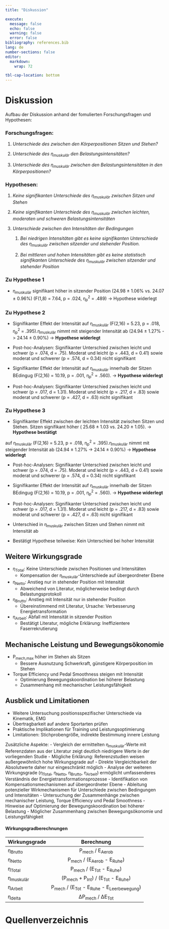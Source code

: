 ```yaml
---
title: "Diskussion"

execute: 
  message: false
  echo: false
  warning: false
  error: false
bibliography: references.bib
lang: de
number-sections: false
editor: 
  markdown: 
    wrap: 72

tbl-cap-location: bottom
---
```

# Diskussion

Aufbau der Diskussion anhand der fomulierten Forschungsfragen und
Hypothesen:

### Forschungsfragen:

1.  *Unterschiede des zwischen den Körperpositionen Sitzen und Stehen?*

2.  *Unterschiede des η~muskulär~ den Belastungsintensitäten?*

3.  *Unterschiede des η~muskulär~ zwischen den Belastungsintensitäten in
    den Körperpositionen?*

### Hypothesen:

1.  *Keine signifikanten Unterschiede des η~muskulär~ zwischen Sitzen
    und Stehen*

2.  *Keine signifikanten Unterschiede des η~muskulär~ zwischen leichten,
    moderaten und schweren Belastungsintensitäten*

3.  *Unterschiede zwischen den Intensitäten der Bedingungen*

    1.  *Bei niedrigen Intensitäten gibt es keine signifikanten
        Unterschiede des η~muskulär~ zwischen sitzender und stehender
        Position.*

    2.  *Bei mittleren und hohen Intensitäten gibt es keine statistisch
        signifikanten Unterschiede des η~muskulär~ zwischen sitzender
        und stehender Position*

### Zu Hypothese 1

-   η~muskulär~ signifikant höher in sitzender Position (24.98 ± 1.06% vs. 24.07 ±
    0.96%) (F(1,8) = 7.64, p = .024, η~p~^2^ = .489) → Hypothese widerlegt


### Zu Hypothese 2

-   Signifikanter Effekt der Intensität auf η~muskulär~ (F(2,16) = 5.23, p = .018, η~p~^2^ = .395).η~muskulär~ nimmt mit steigender Intensität ab (24.94 ± 1.27% -\>
    24.14 ± 0.90%)  → **Hypothese widerlegt**

-   Post-hoc-Analysen: Signifikanter Unterschied zwischen leicht und schwer (p = .074, d = .75). Moderat und leicht (p = .443, d = 0.41) sowie moderat und schwerer  (p = .574, d = 0.34) nicht signifikant

-   Signifikanter Effekt der Intensität auf η~muskulär~ innerhalb der Sitzen BEdingug (F(2,16) = 10.19, p = .001, η~p~^2^ = .560).  → **Hypothese widerlegt**

- Post-hoc-Analysen: Signifikanter Unterschied zwischen leicht und schwer (p = .017, d = 1.31). Moderat und leicht (p = .217, d = .83) sowie moderat und schwerer  (p = .427, d = .63) nicht signifikant


### Zu Hypothese 3
-   Signifikanter Effekt zwischen der leichten Intensität zwischen Sitzen und Stehen. Sitzen signifikant höher ( 25.68 ± 1.03 vs. 24.20 ± 1.05). → **Hypothese bestätigt**


auf η~muskulär~ (F(2,16) = 5.23, p = .018, η~p~^2^ = .395).η~muskulär~ nimmt mit steigender Intensität ab (24.94 ± 1.27% -\>
    24.14 ± 0.90%)  → **Hypothese widerlegt**

-   Post-hoc-Analysen: Signifikanter Unterschied zwischen leicht und schwer (p = .074, d = .75). Moderat und leicht (p = .443, d = 0.41) sowie moderat und schwerer  (p = .574, d = 0.34) nicht signifikant

-   Signifikanter Effekt der Intensität auf η~muskulär~ innerhalb der Sitzen BEdingug (F(2,16) = 10.19, p = .001, η~p~^2^ = .560).  → **Hypothese widerlegt**

- Post-hoc-Analysen: Signifikanter Unterschied zwischen leicht und schwer (p = .017, d = 1.31). Moderat und leicht (p = .217, d = .83) sowie moderat und schwerer  (p = .427, d = .63) nicht signifikant

-   Unterschied in η~muskulär~ zwischen Sitzen und Stehen nimmt mit
    Intensität ab
-   Bestätigt Hypothese teilweise: Kein Unterschied bei hoher Intensität

## Weitere Wirkungsgrade {.unlisted}

-   η~Total~: Keine Unterschiede zwischen Positionen und Intensitäten
    -   Kompensation der η~muskulär~-Unterschiede auf übergeordneter
        Ebene
-   η~Netto~: Anstieg nur in stehender Position mit Intensität
    -   Abweichend von Literatur, möglicherweise bedingt durch
        Belastungsprotokoll
-   η~Brutto~: Anstieg mit Intensität nur in stehender Position
    -   Übereinstimmend mit Literatur, Ursache: Verbesserung
        Energietransformation
-   η~Arbeit~: Abfall mit Intensität in sitzender Position
    -   Bestätigt Literatur, mögliche Erklärung: Ineffizientere
        Faserrekrutierung

## Mechanische Leistung und Bewegungsökonomie {.unlisted}

-   P~mech,max~ höher im Stehen als Sitzen
    -   Bessere Ausnutzung Schwerkraft, günstigere Körperposition im
        Stehen
-   Torque Efficiency und Pedal Smoothness steigen mit Intensität
    -   Optimierung Bewegungskoordination bei höherer Belastung
    -   Zusammenhang mit mechanischer Leistungsfähigkeit

## Ausblick und Limitationen {.unlisted}

-   Weitere Untersuchung positionsspezifischer Unterschiede via
    Kinematik, EMG
-   Übertragbarkeit auf andere Sportarten prüfen
-   Praktische Implikationen für Training und Leistungsoptimierung
-   Limitationen: Stichprobengröße, indirekte Bestimmung innere Leistung

Zusätzliche Aspekte: - Vergleich der ermittelten η~muskulär~-Werte mit
Referenzdaten aus der Literatur zeigt deutlich niedrigere Werte in der
vorliegenden Studie - Mögliche Erklärung: Referenzstudien weisen
außergewöhnlich hohe Wirkungsgrade auf - Direkte Vergleichbarkeit der
Absolutwerte daher nur eingeschränkt möglich - Analyse der weiteren
Wirkungsgrade (η~Total~, η~Netto~, η~Brutto~, η~Arbeit~) ermöglicht
umfassenderes Verständnis der Energietransformationsprozesse -
Identifikation von Kompensationsmechanismen auf übergeordneter Ebene -
Ableitung potenzieller Wirkmechanismen für Unterschiede zwischen
Bedingungen und Intensitäten - Untersuchung der Zusammenhänge zwischen
mechanischer Leistung, Torque Efficiency und Pedal Smoothness - Hinweise
auf Optimierung der Bewegungskoordination bei höherer Belastung -
Möglicher Zusammenhang zwischen Bewegungsökonomie und Leistungsfähigkeit

::: {.callout-note collapse="true"}
#### Wirkungsgradberechnungen
| Wirkungsgrade |               Berechnung                |
|---------------|:---------------------------------------:|
| η~Brutto~     |            P~mech~ / E~Aerob~             |
| η~Netto~      |      P~mech~ / (E~Aerob~ - E~Ruhe~)       |
| η~Total~      |      P~mech~  / (E~Tot~ - E~Ruhe~) |
| η~muskulär~   | (P~mech~ + P~Int~) / (E~Tot~ - E~Ruhe~) |
| η~Arbeit~     |  P~mech~ / (E~Tot~ - E~Ruhe~ - E~Leerbewegung~)   |
| η~delta~      |           ΔP~mech~ / ΔE~Tot~            |
:::


# Quellenverzeichnis

::: {#refs}
:::

